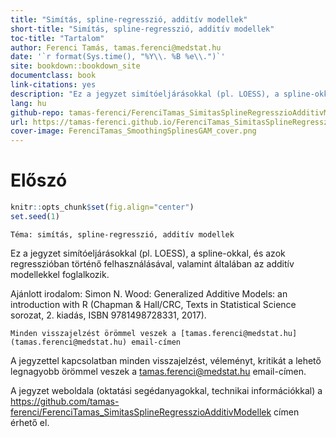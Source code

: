 ```yaml
--- 
title: "Simítás, spline-regresszió, additív modellek"
short-title: "Simítás, spline-regresszió, additív modellek"
toc-title: "Tartalom"
author: Ferenci Tamás, tamas.ferenci@medstat.hu
date: '`r format(Sys.time(), "%Y\\. %B %e\\.")`'
site: bookdown::bookdown_site
documentclass: book
link-citations: yes
description: "Ez a jegyzet simítóeljárásokkal (pl. LOESS), a spline-okkal, és azok regresszióban történő felhasználásával, valamint általában az additív modellekkel foglalkozik."
lang: hu
github-repo: tamas-ferenci/FerenciTamas_SimitasSplineRegresszioAdditivModellek
url: https://tamas-ferenci.github.io/FerenciTamas_SimitasSplineRegresszioAdditivModellek/
cover-image: FerenciTamas_SmoothingSplinesGAM_cover.png
---
```


# Előszó {-}

```r
knitr::opts_chunk$set(fig.align="center")
set.seed(1)
```

```block
Téma: simítás, spline-regresszió, additív modellek
```

Ez a jegyzet simítóeljárásokkal (pl. LOESS), a spline-okkal, és azok regresszióban történő felhasználásával, valamint általában az additív modellekkel foglalkozik.

Ajánlott irodalom: Simon N. Wood: Generalized Additive Models: an introduction with R (Chapman & Hall/CRC, Texts in Statistical Science sorozat, 2. kiadás, ISBN 9781498728331, 2017).

```block
Minden visszajelzést örömmel veszek a [tamas.ferenci@medstat.hu](tamas.ferenci@medstat.hu) email-címen
```

A jegyzettel kapcsolatban minden visszajelzést, véleményt, kritikát a lehető legnagyobb örömmel veszek a [tamas.ferenci@medstat.hu](tamas.ferenci@medstat.hu) email-címen.

A jegyzet weboldala (oktatási segédanyagokkal, technikai információkkal) a [https://github.com/tamas-ferenci/FerenciTamas_SimitasSplineRegresszioAdditivModellek](https://github.com/tamas-ferenci/FerenciTamas_SimitasSplineRegresszioAdditivModellek) címen érhető el.
